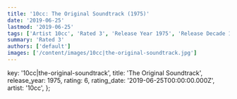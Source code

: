 ```yaml
---
title: '10cc: The Original Soundtrack (1975)'
date: '2019-06-25'
lastmod: '2019-06-25'
tags: ['Artist 10cc', 'Rated 3', 'Release Year 1975', 'Release Decade 1970']
summary: 'Rated 3'
authors: ['default']
images: ['/content/images/10cc|the-original-soundtrack.jpg']
---
```


  key: '10cc|the-original-soundtrack',
  title: 'The Original Soundtrack',
  release_year: 1975,
  rating: 6,
  rating_date: '2019-06-25T00:00:00.000Z',
  artist: '10cc',
};

<MusicRating data={data} />

